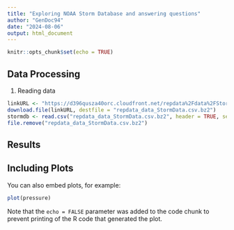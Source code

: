 ```yaml
---
title: "Exploring NOAA Storm Database and answering questions"
author: "GenDoc94"
date: "2024-08-06"
output: html_document
---
```


```r
knitr::opts_chunk$set(echo = TRUE)
```

## Data Processing
1. Reading data
```r
linkURL <- "https://d396qusza40orc.cloudfront.net/repdata%2Fdata%2FStormData.csv.bz2"
download.file(linkURL, destfile = "repdata_data_StormData.csv.bz2")
stormdb <- read.csv("repdata_data_StormData.csv.bz2", header = TRUE, sep = ",")
file.remove("repdata_data_StormData.csv.bz2")
```



## Results

## Including Plots

You can also embed plots, for example:

```r
plot(pressure)
```

Note that the `echo = FALSE` parameter was added to the code chunk to prevent printing of the R code that generated the plot.
